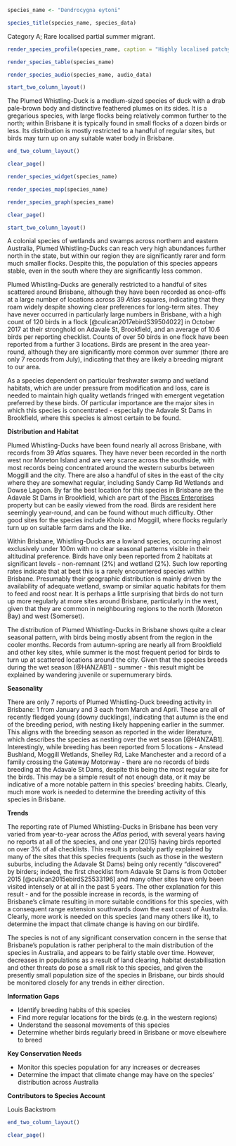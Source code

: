 ```r
species_name <- "Dendrocygna eytoni"
```

```r
species_title(species_name, species_data)
```

Category A; Rare localised partial summer migrant.

```r
render_species_profile(species_name, caption = "Highly localised patchy breeding resident and likely migrant to wetlands and swamps in Brisbane. More records in summer and very few in winter, but birds are likely in the area all year-round. Not of conservation concern, but the small size of Brisbane's population means this species is at greater risk of population disturbance.")
```

```r
render_species_table(species_name)
```

```r
render_species_audio(species_name, audio_data)
```

```r
start_two_column_layout()
```

The Plumed Whistling-Duck is a medium-sized species of duck with a drab pale-brown body and distinctive feathered plumes on its sides. It is a gregarious species, with large flocks being relatively common further to the north; within Brisbane it is typically found in small flocks of a dozen birds or less. Its distribution is mostly restricted to a handful of regular sites, but birds may turn up on any suitable water body in Brisbane.

```r
end_two_column_layout()
```

```r
clear_page()
```

```r
render_species_widget(species_name)
```

```r
render_species_map(species_name)
```

```r
render_species_graph(species_name)
```

```r
clear_page()
```

```r
start_two_column_layout()
```

A colonial species of wetlands and swamps across northern and eastern Australia, Plumed Whistling-Ducks can reach very high abundances further north in the state, but within our region they are significantly rarer and form much smaller flocks. Despite this, the population of this species appears stable, even in the south where they are significantly less common.

Plumed Whistling-Ducks are generally restricted to a handful of sites scattered around Brisbane, although they have been recorded as once-offs at a large number of locations across 39 _Atlas_ squares, indicating that they roam widely despite showing clear preferences for long-term sites. They have never occurred in particularly large numbers in Brisbane, with a high count of 120 birds in a flock [@culican2017ebirdS39504022] in October 2017 at their stronghold on Adavale St, Brookfield, and an average of 10.6 birds per reporting checklist. Counts of over 50 birds in one flock have been reported from a further 3 locations. Birds are present in the area year-round, although they are significantly more common over summer (there are only 7 records from July), indicating that they are likely a breeding migrant to our area.

As a species dependent on particular freshwater swamp and wetland habitats, which are under pressure from modification and loss, care is needed to maintain high quality wetlands fringed with emergent vegetation preferred by these birds. Of particular importance are the major sites in which this species is concentrated - especially the Adavale St Dams in Brookfield, where this species is almost certain to be found.

**Distribution and Habitat**

Plumed Whistling-Ducks have been found nearly all across Brisbane, with records from 39 _Atlas_ squares. They have never been recorded in the north west nor Moreton Island and are very scarce across the southside, with most records being concentrated around the western suburbs between Moggill and the city. There are also a handful of sites in the east of the city where they are somewhat regular, including Sandy Camp Rd Wetlands and Dowse Lagoon. By far the best location for this species in Brisbane are the Adavale St Dams in Brookfield, which are part of the [Pisces Enterprises](https://www.piscesenterprises.com/) property but can be easily viewed from the road. Birds are resident here seemingly year-round, and can be found without much difficulty. Other good sites for the species include Kholo and Moggill, where flocks regularly turn up on suitable farm dams and the like.

Within Brisbane, Whistling-Ducks are a lowland species, occurring almost exclusively under 100m with no clear seasonal patterns visible in their altitudinal preference. Birds have only been reported from 2 habitats at significant levels - non-remnant (2%) and wetland (2%). Such low reporting rates indicate that at best this is a rarely encountered species within Brisbane. Presumably their geographic distribution is mainly driven by the availability of adequate wetland, swamp or similar aquatic habitats for them to feed and roost near. It is perhaps a little surprising that birds do not turn up more regularly at more sites around Brisbane, particularly in the west, given that they are common in neighbouring regions to the north (Moreton Bay) and west (Somerset).

The distribution of Plumed Whistling-Ducks in Brisbane shows quite a clear seasonal pattern, with birds being mostly absent from the region in the cooler months. Records from autumn-spring are nearly all from Brookfield and other key sites, while summer is the most frequent period for birds to turn up at scattered locations around the city. Given that the species breeds during the wet season [@HANZAB1] - summer - this result might be explained by wandering juvenile or supernumerary birds.

**Seasonality**

There are only 7 reports of Plumed Whistling-Duck breeding activity in Brisbane: 1 from January and 3 each from March and April. These are all of recently fledged young (downy ducklings), indicating that autumn is the end of the breeding period, with nesting likely happening earlier in the summer. This aligns with the breeding season as reported in the wider literature, which describes the species as nesting over the wet season [@HANZAB1]. Interestingly, while breeding has been reported from 5 locations - Anstead Bushland, Moggill Wetlands, Shelley Rd, Lake Manchester and a record of a family crossing the Gateway Motorway - there are no records of birds breeding at the Adavale St Dams, despite this being the most regular site for the birds. This may be a simple result of not enough data, or it may be indicative of a more notable pattern in this species' breeding habits. Clearly, much more work is needed to determine the breeding activity of this species in Brisbane.

**Trends**

The reporting rate of Plumed Whistling-Ducks in Brisbane has been very varied from year-to-year across the _Atlas_ period, with several years having no reports at all of the species, and one year (2015) having birds reported on over 3% of all checklists. This result is probably partly explained by many of the sites that this species frequents (such as those in the western suburbs, including the Adavale St Dams) being only recently "discovered" by birders; indeed, the first checklist from Adavale St Dams is from October 2015 [@culican2015ebirdS25533196] and many other sites have only been visited intensely or at all in the past 5 years. The other explanation for this result - and for the possible increase in records, is the warming of Brisbane's climate resulting in more suitable conditions for this species, with a consequent range extension southwards down the east coast of Australia. Clearly, more work is needed on this species (and many others like it), to determine the impact that climate change is having on our birdlife.

The species is not of any significant conservation concern in the sense that Brisbane’s population is rather peripheral to the main distribution of the species in Australia, and appears to be fairly stable over time. However, decreases in populations as a result of land clearing, habitat destabilisation and other threats do pose a small risk to this species, and given the presently small population size of the species in Brisbane, our birds should be monitored closely for any trends in either direction.

**Information Gaps**

- Identify breeding habits of this species
- Find more regular locations for the birds (e.g. in the western regions)
- Understand the seasonal movements of this species
- Determine whether birds regularly breed in Brisbane or move elsewhere to breed

**Key Conservation Needs**

- Monitor this species population for any increases or decreases
- Determine the impact that climate change may have on the species' distribution across Australia

**Contributors to Species Account**

Louis Backstrom

```r
end_two_column_layout()
```

```r
clear_page()
```
